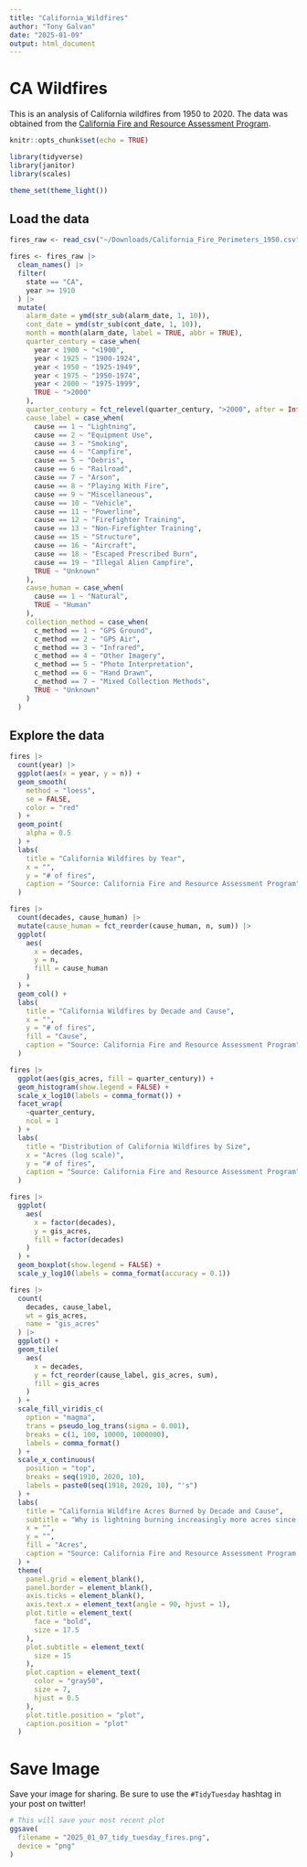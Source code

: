 ```yaml
---
title: "California_Wildfires"
author: "Tony Galvan"
date: "2025-01-09"
output: html_document
---
```


# CA Wildfires

This is an analysis of California wildfires from 1950 to 2020. The data was obtained from the [California Fire and Resource Assessment Program](https://data.ca.gov/dataset/california-fire-perimeters-1950).

```r

knitr::opts_chunk$set(echo = TRUE)

library(tidyverse)
library(janitor)
library(scales)

theme_set(theme_light())

```

## Load the data

```r

fires_raw <- read_csv("~/Downloads/California_Fire_Perimeters_1950.csv")

fires <- fires_raw |>
  clean_names() |>
  filter(
    state == "CA",
    year >= 1910
  ) |>
  mutate(
    alarm_date = ymd(str_sub(alarm_date, 1, 10)),
    cont_date = ymd(str_sub(cont_date, 1, 10)),
    month = month(alarm_date, label = TRUE, abbr = TRUE),
    quarter_century = case_when(
      year < 1900 ~ "<1900",
      year < 1925 ~ "1900-1924",
      year < 1950 ~ "1925-1949",
      year < 1975 ~ "1950-1974",
      year < 2000 ~ "1975-1999",
      TRUE ~ ">2000"
    ),
    quarter_century = fct_relevel(quarter_century, ">2000", after = Inf),
    cause_label = case_when(
      cause == 1 ~ "Lightning",
      cause == 2 ~ "Equipment Use",
      cause == 3 ~ "Smoking",
      cause == 4 ~ "Campfire",
      cause == 5 ~ "Debris",
      cause == 6 ~ "Railroad",
      cause == 7 ~ "Arson",
      cause == 8 ~ "Playing With Fire",
      cause == 9 ~ "Miscellaneous",
      cause == 10 ~ "Vehicle",
      cause == 11 ~ "Powerline",
      cause == 12 ~ "Firefighter Training",
      cause == 13 ~ "Non-Firefighter Training",
      cause == 15 ~ "Structure",
      cause == 16 ~ "Aircraft",
      cause == 18 ~ "Escaped Prescribed Burn",
      cause == 19 ~ "Illegal Alien Campfire",
      TRUE ~ "Unknown"
    ),
    cause_human = case_when(
      cause == 1 ~ "Natural", 
      TRUE ~ "Human"
    ),
    collection_method = case_when(
      c_method == 1 ~ "GPS Ground",
      c_method == 2 ~ "GPS Air",
      c_method == 3 ~ "Infrared",
      c_method == 4 ~ "Other Imagery",
      c_method == 5 ~ "Photo Interpretation",
      c_method == 6 ~ "Hand Drawn",
      c_method == 7 ~ "Mixed Collection Methods",
      TRUE ~ "Unknown"
    )
  )

```

## Explore the data

```r

fires |>
  count(year) |>
  ggplot(aes(x = year, y = n)) +
  geom_smooth(
    method = "loess",
    se = FALSE,
    color = "red"
  ) +
  geom_point(
    alpha = 0.5
  ) +
  labs(
    title = "California Wildfires by Year",
    x = "",
    y = "# of fires",
    caption = "Source: California Fire and Resource Assessment Program"
  )

fires |>
  count(decades, cause_human) |>
  mutate(cause_human = fct_reorder(cause_human, n, sum)) |>
  ggplot(
    aes(
      x = decades,
      y = n,
      fill = cause_human
    )
  ) +
  geom_col() +
  labs(
    title = "California Wildfires by Decade and Cause",
    x = "",
    y = "# of fires",
    fill = "Cause",
    caption = "Source: California Fire and Resource Assessment Program"
  )

fires |>
  ggplot(aes(gis_acres, fill = quarter_century)) +
  geom_histogram(show.legend = FALSE) +
  scale_x_log10(labels = comma_format()) +
  facet_wrap(
    ~quarter_century,
    ncol = 1
  ) +
  labs(
    title = "Distribution of California Wildfires by Size",
    x = "Acres (log scale)",
    y = "# of fires",
    caption = "Source: California Fire and Resource Assessment Program"
  )

fires |>
  ggplot(
    aes(
      x = factor(decades),
      y = gis_acres,
      fill = factor(decades)
    )
  ) +
  geom_boxplot(show.legend = FALSE) +
  scale_y_log10(labels = comma_format(accuracy = 0.1))

fires |>
  count(
    decades, cause_label,
    wt = gis_acres,
    name = "gis_acres"
  ) |>
  ggplot() +
  geom_tile(
    aes(
      x = decades,
      y = fct_reorder(cause_label, gis_acres, sum),
      fill = gis_acres
    )
  ) +
  scale_fill_viridis_c(
    option = "magma",
    trans = pseudo_log_trans(sigma = 0.001),
    breaks = c(1, 100, 10000, 1000000),
    labels = comma_format()
  ) +
  scale_x_continuous(
    position = "top",
    breaks = seq(1910, 2020, 10),
    labels = paste0(seq(1910, 2020, 10), "'s")
  ) +
  labs(
    title = "California Wildfire Acres Burned by Decade and Cause",
    subtitle = "Why is lightning burning increasingly more acres since the 1970's?",
    x = "",
    y = "",
    fill = "Acres",
    caption = "Source: California Fire and Resource Assessment Program  |  Analysis: Tony Galvan (@GDataScience1)  |  #TidyTuesday"
  ) +
  theme(
    panel.grid = element_blank(),
    panel.border = element_blank(),
    axis.ticks = element_blank(),
    axis.text.x = element_text(angle = 90, hjust = 1),
    plot.title = element_text(
      face = "bold",
      size = 17.5
    ),
    plot.subtitle = element_text(
      size = 15
    ),
    plot.caption = element_text(
      color = "gray50",
      size = 7,
      hjust = 0.5
    ),
    plot.title.position = "plot",
    caption.position = "plot"
  )

```

# Save Image

Save your image for sharing. Be sure to use the `#TidyTuesday` hashtag in your post on twitter! 

```r
# This will save your most recent plot
ggsave(
  filename = "2025_01_07_tidy_tuesday_fires.png",
  device = "png"
)
```
